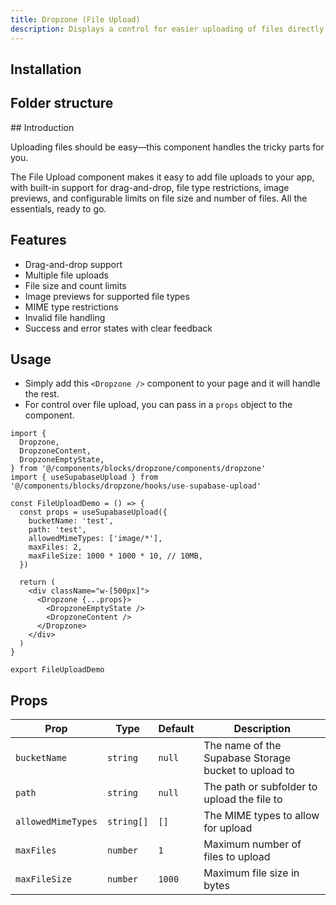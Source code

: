 ```yaml
---
title: Dropzone (File Upload)
description: Displays a control for easier uploading of files directly to Supabase Storage
---
```


<ComponentPreview
  name="dropzone-demo"
  description="An alert with an icon, title and description. The title says 'Heads up!' and the description is 'You can add components to your app using the cli.'."
/>

## Installation

<BlockItem
  name="dropzone-tanstack"
  description="Displays a control for easier uploading of files directly to Supabase Storage"
/>

## Folder structure

<RegistryBlock itemName="dropzone-tanstack" />
## Introduction

Uploading files should be easy—this component handles the tricky parts for you.

The File Upload component makes it easy to add file uploads to your app, with built-in support for drag-and-drop, file type restrictions, image previews, and configurable limits on file size and number of files. All the essentials, ready to go.

## Features

- Drag-and-drop support
- Multiple file uploads
- File size and count limits
- Image previews for supported file types
- MIME type restrictions
- Invalid file handling
- Success and error states with clear feedback

## Usage

- Simply add this `<Dropzone />` component to your page and it will handle the rest.
- For control over file upload, you can pass in a `props` object to the component.

```tsx
import {
  Dropzone,
  DropzoneContent,
  DropzoneEmptyState,
} from '@/components/blocks/dropzone/components/dropzone'
import { useSupabaseUpload } from '@/components/blocks/dropzone/hooks/use-supabase-upload'

const FileUploadDemo = () => {
  const props = useSupabaseUpload({
    bucketName: 'test',
    path: 'test',
    allowedMimeTypes: ['image/*'],
    maxFiles: 2,
    maxFileSize: 1000 * 1000 * 10, // 10MB,
  })

  return (
    <div className="w-[500px]">
      <Dropzone {...props}>
        <DropzoneEmptyState />
        <DropzoneContent />
      </Dropzone>
    </div>
  )
}

export FileUploadDemo
```

## Props

| Prop               | Type       | Default | Description                                          |
| ------------------ | ---------- | ------- | ---------------------------------------------------- |
| `bucketName`       | `string`   | `null`  | The name of the Supabase Storage bucket to upload to |
| `path`             | `string`   | `null`  | The path or subfolder to upload the file to          |
| `allowedMimeTypes` | `string[]` | `[]`    | The MIME types to allow for upload                   |
| `maxFiles`         | `number`   | `1`     | Maximum number of files to upload                    |
| `maxFileSize`      | `number`   | `1000`  | Maximum file size in bytes                           |
